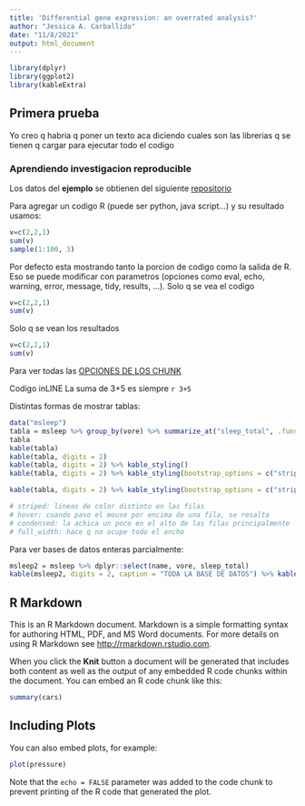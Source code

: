 ```yaml
---
title: 'Differential gene expression: an overrated analysis?'
author: "Jessica A. Carballido"
date: "11/8/2021"
output: html_document
---
```


```r
library(dplyr)
library(ggplot2)
library(kableExtra)
```


## Primera prueba
Yo creo q habria q poner un texto aca diciendo cuales son las librerias q se tienen q cargar para ejecutar todo el codigo

### Aprendiendo investigacion reproducible

Los datos del **ejemplo** se obtienen del siguiente [repositorio](https://github.com/rfordatascience/tidytuesday/tree/master/data/2021)

Para agregar un codigo R (puede ser python, java script...) y su resultado usamos:
```r
v=c(2,2,1)
sum(v)
sample(1:100, 3)
```
Por defecto esta mostrando tanto la porcion de codigo como la salida de R.
Eso se puede modificar con parametros (opciones como eval, echo, warning, error, message, tidy, results, ...).
Solo q se vea el codigo
```r
v=c(2,2,1)
sum(v)
```
Solo q se vean los resultados
```r
v=c(2,2,1)
sum(v)
```

Para ver todas las [OPCIONES DE LOS CHUNK](https://yihui.org/knitr/options/)

Codigo inLINE
La suma de 3+5 es siempre `r 3+5`

Distintas formas de mostrar tablas:

```r
data("msleep")
tabla = msleep %>% group_by(vore) %>% summarize_at("sleep_total", .funs = list(Media = mean, Desvio = sd)) %>% dplyr::filter(!is.na(vore)) %>% arrange(desc(Media))
tabla
kable(tabla)
kable(tabla, digits = 2)
kable(tabla, digits = 2) %>% kable_styling()
kable(tabla, digits = 2) %>% kable_styling(bootstrap_options = c("striped", "hover", "condensed"), full_width = FALSE)

kable(tabla, digits = 2) %>% kable_styling(bootstrap_options = c("striped", "hover"), full_width = FALSE)

# striped: lineas de color distinto en las filas
# hover: cuando paso el mouse por encima de una fila, se resalta
# condensed: la achica un poco en el alto de las filas principalmente
# full_width: hace q no ocupe todo el ancho
```

Para ver bases de datos enteras parcialmente:

```r
msleep2 = msleep %>% dplyr::select(name, vore, sleep_total)
kable(msleep2, digits = 2, caption = "TODA LA BASE DE DATOS") %>% kable_styling(bootstrap_options = c("striped", "hover"), full_width = FALSE) %>% scroll_box(width = "800px", height = "200px")

```















































## R Markdown

This is an R Markdown document. Markdown is a simple formatting syntax for authoring HTML, PDF, and MS Word documents. For more details on using R Markdown see <http://rmarkdown.rstudio.com>.

When you click the **Knit** button a document will be generated that includes both content as well as the output of any embedded R code chunks within the document. You can embed an R code chunk like this:

```r
summary(cars)
```

## Including Plots

You can also embed plots, for example:

```r
plot(pressure)
```

Note that the `echo = FALSE` parameter was added to the code chunk to prevent printing of the R code that generated the plot.
